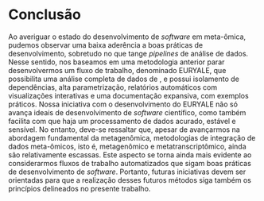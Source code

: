 # Conclusão

Ao averiguar o estado do desenvolvimento de *software* em meta-ômica, pudemos observar
uma baixa aderência a boas práticas de desenvolvimento, sobretudo no que tange *pipelines*
de análise de dados. Nesse sentido, nos baseamos em uma metodologia anterior parar desenvolvermos um fluxo de trabalho, denominado EURYALE, 
que possibilita uma análise completa de dados de \gls{MS}, e possui isolamento de dependências, alta parametrização, relatórios automáticos com visualizações interativas e uma documentação expansiva, com exemplos práticos. 
Nossa iniciativa com o desenvolvimento do EURYALE não só avança ideais de desenvolvimento de *software* científico, como também facilita com que haja um processamento de dados acurado, estável e sensível.
No entanto, deve-se ressaltar que, apesar de avançarmos na abordagem fundamental da metagenômica, metodologias de integração de dados
meta-ômicos, isto é, metagenômico e metatranscriptômico, ainda são relativamente escassas. Este aspecto se torna ainda mais evidente ao considerarmos fluxos de trabalho automatizados que sigam boas práticas de desenvolvimento de *software*. 
Portanto, futuras iniciativas devem ser orientadas para que a realização desses futuros métodos siga também os princípios delineados no presente trabalho.

<!-- As conclusões devem responder às questões da pesquisa, em relação aos objetivos  -->
<!-- e às hipóteses. Devem ser breves, podendo apresentar recomendações e sugestões  -->
<!-- para trabalhos futuros. -->

